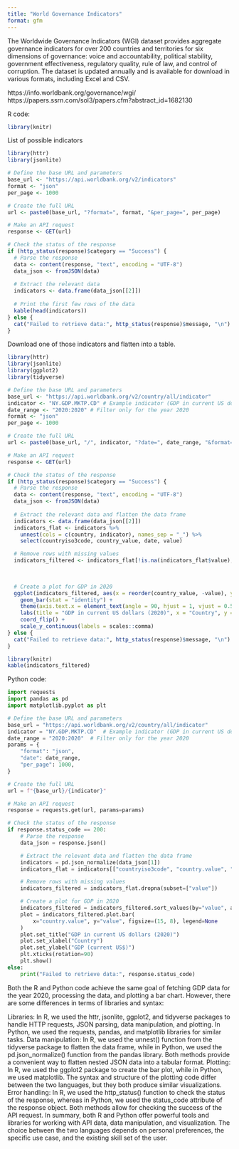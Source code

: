 ```yaml
---
title: "World Governance Indicators"
format: gfm
---
```


The Worldwide Governance Indicators (WGI) dataset provides aggregate governance indicators for over 200 countries and territories for six dimensions of governance: voice and accountability, political stability, government effectiveness, regulatory quality, rule of law, and control of corruption. The dataset is updated annually and is available for download in various formats, including Excel and CSV.

https://info.worldbank.org/governance/wgi/
https://papers.ssrn.com/sol3/papers.cfm?abstract_id=1682130

R code: 
```r
library(knitr)
```

List of possible indicators
```r
library(httr)
library(jsonlite)

# Define the base URL and parameters
base_url <- "https://api.worldbank.org/v2/indicators"
format <- "json"
per_page <- 1000

# Create the full URL
url <- paste0(base_url, "?format=", format, "&per_page=", per_page)

# Make an API request
response <- GET(url)

# Check the status of the response
if (http_status(response)$category == "Success") {
  # Parse the response
  data <- content(response, "text", encoding = "UTF-8")
  data_json <- fromJSON(data)
  
  # Extract the relevant data
  indicators <- data.frame(data_json[[2]])
  
  # Print the first few rows of the data
  kable(head(indicators))
} else {
  cat("Failed to retrieve data:", http_status(response)$message, "\n")
}
```

Download one of those indicators and flatten into a table.
```r
library(httr)
library(jsonlite)
library(ggplot2)
library(tidyverse)

# Define the base URL and parameters
base_url <- "https://api.worldbank.org/v2/country/all/indicator"
indicator <- "NY.GDP.MKTP.CD" # Example indicator (GDP in current US dollars)
date_range <- "2020:2020" # Filter only for the year 2020
format <- "json"
per_page <- 1000

# Create the full URL
url <- paste0(base_url, "/", indicator, "?date=", date_range, "&format=", format, "&per_page=", per_page)

# Make an API request
response <- GET(url)

# Check the status of the response
if (http_status(response)$category == "Success") {
  # Parse the response
  data <- content(response, "text", encoding = "UTF-8")
  data_json <- fromJSON(data)
  
  # Extract the relevant data and flatten the data frame
  indicators <- data.frame(data_json[[2]])
  indicators_flat <- indicators %>% 
    unnest(cols = c(country, indicator), names_sep = "_") %>%
    select(countryiso3code, country_value, date, value)

  # Remove rows with missing values
  indicators_filtered <- indicators_flat[!is.na(indicators_flat$value),]

  
  
  # Create a plot for GDP in 2020
  ggplot(indicators_filtered, aes(x = reorder(country_value, -value), y = value)) +
    geom_bar(stat = "identity") +
    theme(axis.text.x = element_text(angle = 90, hjust = 1, vjust = 0.5)) +
    labs(title = "GDP in current US dollars (2020)", x = "Country", y = "GDP (current US$)") +
    coord_flip() +
    scale_y_continuous(labels = scales::comma)
} else {
  cat("Failed to retrieve data:", http_status(response)$message, "\n")
}
```
```r
library(knitr)
kable(indicators_filtered)
```

Python code:

```python
import requests
import pandas as pd
import matplotlib.pyplot as plt

# Define the base URL and parameters
base_url = "https://api.worldbank.org/v2/country/all/indicator"
indicator = "NY.GDP.MKTP.CD"  # Example indicator (GDP in current US dollars)
date_range = "2020:2020"  # Filter only for the year 2020
params = {
    "format": "json",
    "date": date_range,
    "per_page": 1000,
}

# Create the full URL
url = f"{base_url}/{indicator}"

# Make an API request
response = requests.get(url, params=params)

# Check the status of the response
if response.status_code == 200:
    # Parse the response
    data_json = response.json()

    # Extract the relevant data and flatten the data frame
    indicators = pd.json_normalize(data_json[1])
    indicators_flat = indicators[["countryiso3code", "country.value", "date", "value"]]

    # Remove rows with missing values
    indicators_filtered = indicators_flat.dropna(subset=["value"])

    # Create a plot for GDP in 2020
    indicators_filtered = indicators_filtered.sort_values(by="value", ascending=False)
    plot = indicators_filtered.plot.bar(
        x="country.value", y="value", figsize=(15, 8), legend=None
    )
    plot.set_title("GDP in current US dollars (2020)")
    plot.set_xlabel("Country")
    plot.set_ylabel("GDP (current US$)")
    plt.xticks(rotation=90)
    plt.show()
else:
    print("Failed to retrieve data:", response.status_code)
```

Both the R and Python code achieve the same goal of fetching GDP data for the year 2020, processing the data, and plotting a bar chart. However, there are some differences in terms of libraries and syntax:

Libraries: In R, we used the httr, jsonlite, ggplot2, and tidyverse packages to handle HTTP requests, JSON parsing, data manipulation, and plotting. In Python, we used the requests, pandas, and matplotlib libraries for similar tasks.
Data manipulation: In R, we used the unnest() function from the tidyverse package to flatten the data frame, while in Python, we used the pd.json_normalize() function from the pandas library. Both methods provide a convenient way to flatten nested JSON data into a tabular format.
Plotting: In R, we used the ggplot2 package to create the bar plot, while in Python, we used matplotlib. The syntax and structure of the plotting code differ between the two languages, but they both produce similar visualizations.
Error handling: In R, we used the http_status() function to check the status of the response, whereas in Python, we used the status_code attribute of the response object. Both methods allow for checking the success of the API request.
In summary, both R and Python offer powerful tools and libraries for working with API data, data manipulation, and visualization. The choice between the two languages depends on personal preferences, the specific use case, and the existing skill set of the user.

